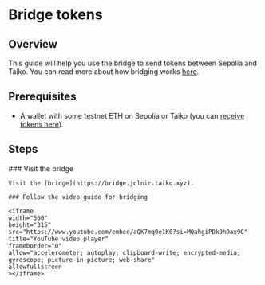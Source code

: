 
# Bridge tokens

## Overview

This guide will help you use the bridge to send tokens between Sepolia and Taiko. You can read more about how bridging works [here](/docs/concepts/bridging).

## Prerequisites

- A wallet with some testnet ETH on Sepolia or Taiko (you can [receive tokens here](/docs/guides/receive-tokens)).

## Steps

<Steps>
    ### Visit the bridge

    Visit the [bridge](https://bridge.jolnir.taiko.xyz).

    ### Follow the video guide for bridging

    <iframe
    width="560"
    height="315"
    src="https://www.youtube.com/embed/aQK7mq0e1K0?si=MQahgiPDk9hDax9C"
    title="YouTube video player"
    frameborder="0"
    allow="accelerometer; autoplay; clipboard-write; encrypted-media; gyroscope; picture-in-picture; web-share"
    allowfullscreen
    ></iframe>

</Steps>

